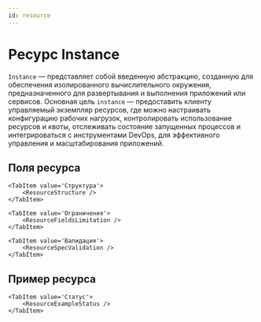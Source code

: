 ```yaml
---
id: resource
---
```



# Ресурс Instance

`Instance` — представляет собой введенную абстракцию, созданную для обеспечения изолированного вычислительного окружения, предназначенного для развертывания и выполнения приложений или сервисов. Основная цель `instance` — предоставить клиенту управляемый экземпляр ресурсов, где можно настраивать конфигурацию рабочих нагрузок, контролировать использование ресурсов и квоты, отслеживать состояние запущенных процессов и интегрироваться с инструментами DevOps, для эффективного управления и масштабирования приложений.


## Поля ресурса

<Tabs>
    <TabItem value='Описание'>
        <ResourceFieldsDescription />
    </TabItem>

    <TabItem value='Структура'>
        <ResourceStructure />
    </TabItem>

    <TabItem value='Ограничения'>
        <ResourceFieldsLimitation />
    </TabItem>

    <TabItem value='Валидация'>
        <ResourceSpecValidation />
    </TabItem>
</Tabs>

## Пример ресурса
<Tabs>
    <TabItem value='Спецификация'>
        <ResourceExampleSpec />
    </TabItem>

    <TabItem value='Статус'>
        <ResourceExampleStatus />
    </TabItem>
</Tabs>
